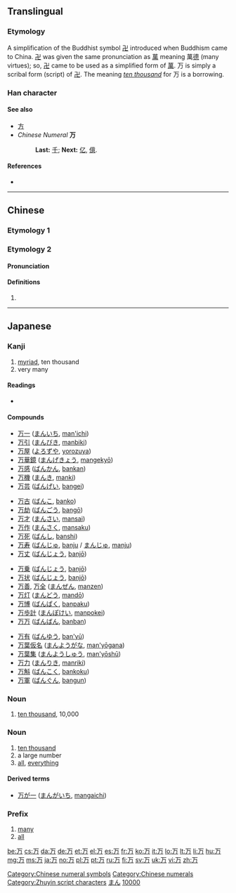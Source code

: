 {{also|ㄪ|萬|方}}<!-- may be replaced by zh-forms -->
==Translingual==
{{stroke order|type=animate}}
{{stroke order|strokes=3}}

===Etymology===
A simplification of the Buddhist symbol [[卍]] introduced when Buddhism came to China. [[卍]] was given the same pronunciation as [[萬]] meaning 萬[[德]] (many virtues); so, [[卍]] came to be used as a simplified form of [[萬]]. 万 is simply a scribal form (script) of [[卍]]. The meaning ''[[ten thousand]]'' for 万 is a borrowing.

===Han character===
{{Han char|rn=1|rad=一|as=02|sn=3|four=10227|canj=MS|ids=⿱一⿰丿𠃌}}

====See also====
* [[方]] <!-- Graphically similar -->
* ''Chinese Numeral'' '''万'''
*: '''Last:''' [[千]]; '''Next:''' [[亿]], [[億]].

====References====
* {{Han ref|kx=0076.030|dkj=00010|dj=0137.070|hdz=10009.030|uh=4E07|ud=19975|bh=C945|bd=51525}}

[[Category:Chinese numeral symbols]]
[[Category:Chinese numerals]]
[[Category:Zhuyin script characters]]

----

==Chinese==

===Etymology 1===
{{zh-see|萬}}

===Etymology 2===
{{zh-forms}}

====Pronunciation====
{{zh-pron
|m=mò
|c=mak6
|h=pfs=
|md=
|mn=
|w=
|oc=y
|mc=y
|cat=
}}

====Definitions====
{{zh-hanzi}}

# {{zh-only used in|万俟}}

----

==Japanese==

===Kanji===
{{ja-kanji|grade=2|rs=一02|style=s|kyu=萬}}

# [[myriad]], ten thousand
# very many

====Readings====
* {{ja-readings
|goon=[[もん]] (mon) {{qualifier|non-[[w:Jōyō kanji|Jōyō]] reading}}
|kanon=[[ばん]] (ban)
|kanyoon=[[まん]] (man)
|kun=[[よろず]] (yorozu)
|nanori=[[かず]] (kazu), [[ま]] (ma), [[ゆる]] (yuru)}}

====Compounds====
{{top4}}
* [[万一]] ([[まんいち]], [[man'ichi]])
* [[万引]] ([[まんびき]], [[manbiki]])
* [[万屋]] ([[よろずや]], [[yorozuya]])
* [[万華鏡]] ([[まんげきょう]], [[mangekyō]])
* [[万感]] ([[ばんかん]], [[bankan]])
* [[万機]] ([[まんき]], [[manki]])
* [[万芸]] ([[ばんげい]], [[bangei]])
{{mid4}}
* [[万古]] ([[ばんこ]], [[banko]])
* [[万劫]] ([[ばんごう]], [[bangō]])
* [[万才]] ([[まんさい]], [[mansai]])
* [[万作]] ([[まんさく]], [[mansaku]])
* [[万死]] ([[ばんし]], [[banshi]])
* [[万寿]] ([[ばんじゅ]], [[banju]] / [[まんじゅ]], [[manju]])
* [[万丈]] ([[ばんじょう]], [[banjō]])
{{mid4}}
* [[万乗]] ([[ばんじょう]], [[banjō]])
* [[万状]] ([[ばんじょう]], [[banjō]])
* [[万善]], [[万全]] ([[まんぜん]], [[manzen]])
* [[万灯]] ([[まんどう]], [[mandō]])
* [[万博]] ([[ばんぱく]], [[banpaku]])
* [[万歩計]] ([[まんぽけい]], [[manpokei]])
* [[万万]] ([[ばんばん]], [[banban]])
{{mid4}}
* [[万有]] ([[ばんゆう]], [[ban'yū]])
* [[万葉仮名]] ([[まんようがな]], [[man'yōgana]])
* [[万葉集]] ([[まんようしゅう]], [[man'yōshū]])
* [[万力]] ([[まんりき]], [[manriki]])
* [[万斛]] ([[ばんこく]], [[bankoku]])
* [[万軍]] ([[ばんぐん]], [[bangun]])
{{bottom}}

===Noun===
{{ja-noun|まん|kyu=萬}}

# [[ten thousand]], 10,000

===Noun===
{{ja-noun|よろず|kyu=萬}}

# [[ten thousand]]
# a large number
# [[all]], [[everything]]

====Derived terms====
* [[万が一]] ([[まんがいち]], [[mangaichi]])

===Prefix===
{{ja-pos|ばん|prefix|kyu=萬}}

# [[many]]
# [[all]]

[[Category:1000 Japanese basic words|まん]]
[[Category:Japanese numeral symbols|10000]]

[[be:万]]
[[cs:万]]
[[da:万]]
[[de:万]]
[[et:万]]
[[el:万]]
[[es:万]]
[[fr:万]]
[[ko:万]]
[[it:万]]
[[lo:万]]
[[lt:万]]
[[li:万]]
[[hu:万]]
[[mg:万]]
[[ms:万]]
[[ja:万]]
[[no:万]]
[[pl:万]]
[[pt:万]]
[[ru:万]]
[[fi:万]]
[[sv:万]]
[[uk:万]]
[[vi:万]]
[[zh:万]]